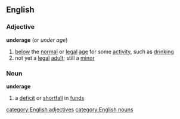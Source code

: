==English==
===Adjective===
'''underage'''  (or ''under age'')
#[[below]] the [[normal]] or [[legal]] [[age]] for some [[activity]], such as [[drinking]]
#not yet a [[legal]] [[adult]]; still a [[minor]]
===Noun===
'''underage'''
#a [[deficit]] or [[shortfall]] in [[funds]]
[[category:English adjectives]]
[[category:English nouns]]